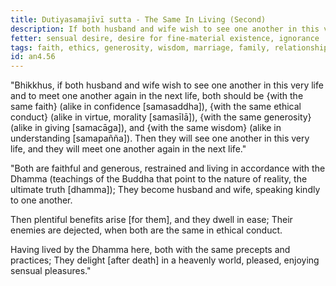 ```yaml
---
title: Dutiyasamajīvī sutta - The Same In Living (Second)
description: If both husband and wife wish to see one another in this very life and also to meet one another again in the next life, both should be alike in faith, ethical conduct, giving, and wisdom.
fetter: sensual desire, desire for fine-material existence, ignorance
tags: faith, ethics, generosity, wisdom, marriage, family, relationships, benefits, ease, enemies, ethical conduct, virtue, confidence, giving, precepts, practices, Dhamma, heavenly world, sensual pleasures, an, an4
id: an4.56
---
```


"Bhikkhus, if both husband and wife wish to see one another in this very life and to meet one another again in the next life, both should be \{with the same faith} (alike in confidence [samasaddha]), \{with the same ethical conduct} (alike in virtue, morality [samasīlā]), \{with the same generosity} (alike in giving [samacāga]), and \{with the same wisdom} (alike in understanding [samapañña]). Then they will see one another in this very life, and they will meet one another again in the next life."

"Both are faithful and generous,
restrained and living in accordance with the Dhamma (teachings of the Buddha that point to the nature of reality, the ultimate truth [dhamma]);
They become husband and wife,
speaking kindly to one another.

Then plentiful benefits arise [for them],
and they dwell in ease;
Their enemies are dejected,
when both are the same in ethical conduct.

Having lived by the Dhamma here,
both with the same precepts and practices;
They delight [after death] in a heavenly world,
pleased, enjoying sensual pleasures."